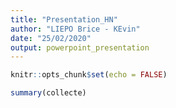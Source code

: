 ```yaml
---
title: "Presentation_HN"
author: "LIEPO Brice - KEvin"
date: "25/02/2020"
output: powerpoint_presentation
---
```


```r
knitr::opts_chunk$set(echo = FALSE)
```


```r
summary(collecte)
```

